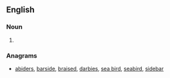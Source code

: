 {{also|air beds}}

==English==

===Noun===
{{head|en|noun plural form}}

# {{plural of|airbed|lang=en}}

===Anagrams===
* [[abiders#English|abiders]], [[barside#English|barside]], [[braised#English|braised]], [[darbies#English|darbies]], [[sea bird#English|sea bird]], [[seabird#English|seabird]], [[sidebar#English|sidebar]]